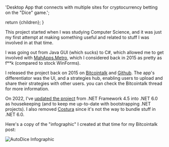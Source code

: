 
  'Desktop App that connects with multiple sites for cryptocurrency betting on the "Dice" game.';

  return <BaseProject title={title} description={description} imgSrc={imgSrc} imgAlt={imgAlt} pubDate={pubDate}>{children}</BaseProject>;
}

This project started when I was studying Computer Science, and it was just my first attempt at making something useful and related to stuff I was involved in at that time.

I was going out from Java GUI (which sucks) to C#, which allowed me to get involved with [MahApps.Metro](https://mahapps.com/), which I considered back in 2015 as pretty as f\*\*k (compared to stock WinForms).

I released the project back on 2015 on [Bitcointalk](https://bitcointalk.org/index.php?topic=1135816.0) and [Github](https://github.com/SebastianBar/AutoDice). The app's differentiator was the UI, and a strategies hub, enabling users to upload and share their strategies with other users. you can check the Bitcointalk thread for more information.

On 2022, I've [updated the project](https://github.com/SebastianBar/AutoDice/commit/194cb75cbf924faa50528c8da1b259b2f51213f1) from .NET Framework 4.5 into .NET 6.0 as housekeeping (and to keep me up-to-date with bootstrapping .NET projects). I also removed [Costura](https://github.com/Fody/Costura) since it's not the way to bundle stuff in .NET 6.0.

Here's a copy of the "infographic" I created at that time for my Bitcointalk post:

<Image src={FooterImage} alt="AutoDice Infographic" />
